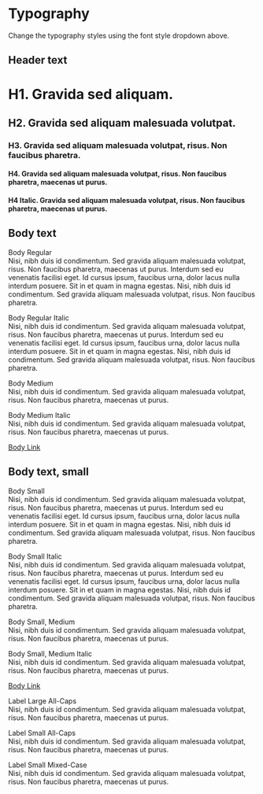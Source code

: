 
<Meta title="Styles/Typography" />

# Typography

Change the typography styles using the font style dropdown above.

## Header text

<Canvas>
  <Story name="Headers">
    <div className="t-rte">
      <h1>H1. Gravida sed aliquam.</h1>
      <h2>H2. Gravida sed aliquam malesuada volutpat.</h2>
      <h3>
        H3. Gravida sed aliquam malesuada volutpat, risus. Non faucibus
        pharetra.
      </h3>
      <h4>
        H4. Gravida sed aliquam malesuada volutpat, risus. Non faucibus
        pharetra, maecenas ut purus.
      </h4>
      <h4 style={{ fontStyle: "italic" }}>
        H4 Italic. Gravida sed aliquam malesuada volutpat, risus. Non faucibus
        pharetra, maecenas ut purus.
      </h4>
    </div>
  </Story>
</Canvas>

## Body text

<Canvas>
  <Story name="Body">
    <div className="t-rte">
      <p>
        Body Regular <br />
        Nisi, nibh duis id condimentum. Sed gravida aliquam malesuada volutpat, risus.
        Non faucibus pharetra, maecenas ut purus. Interdum sed eu venenatis facilisi
        eget. Id cursus ipsum, faucibus urna, dolor lacus nulla interdum posuere.
        Sit in et quam in magna egestas. Nisi, nibh duis id condimentum. Sed gravida
        aliquam malesuada volutpat, risus. Non faucibus pharetra.
      </p>
      <p style={{ fontStyle: "italic" }}>
        Body Regular Italic
        <br />
        Nisi, nibh duis id condimentum. Sed gravida aliquam malesuada volutpat,
        risus. Non faucibus pharetra, maecenas ut purus. Interdum sed eu
        venenatis facilisi eget. Id cursus ipsum, faucibus urna, dolor lacus
        nulla interdum posuere. Sit in et quam in magna egestas. Nisi, nibh duis
        id condimentum. Sed gravida aliquam malesuada volutpat, risus. Non
        faucibus pharetra.
      </p>
      <p style={{ fontWeight: "var(--font-weight-medium)" }}>
        Body Medium <br />
        Nisi, nibh duis id condimentum. Sed gravida aliquam malesuada volutpat, risus.
        Non faucibus pharetra, maecenas ut purus.
      </p>
      <p
        style={{
          fontStyle: "italic",
          fontWeight: "var(--font-weight-medium)",
        }}
      >
        Body Medium Italic <br />
        Nisi, nibh duis id condimentum. Sed gravida aliquam malesuada volutpat, risus.
        Non faucibus pharetra, maecenas ut purus.
      </p>
      <p>
        <a href="#">Body Link</a>
      </p>
    </div>
  </Story>
</Canvas>

## Body text, small

<Canvas>
  <Story name="Body Small">
    <div className="t-copy-sm t-rte">
      <p>
        Body Small <br />
        Nisi, nibh duis id condimentum. Sed gravida aliquam malesuada volutpat, risus.
        Non faucibus pharetra, maecenas ut purus. Interdum sed eu venenatis facilisi
        eget. Id cursus ipsum, faucibus urna, dolor lacus nulla interdum posuere.
        Sit in et quam in magna egestas. Nisi, nibh duis id condimentum. Sed gravida
        aliquam malesuada volutpat, risus. Non faucibus pharetra.
      </p>
      <p style={{ fontStyle: "italic" }}>
        Body Small Italic
        <br />
        Nisi, nibh duis id condimentum. Sed gravida aliquam malesuada volutpat,
        risus. Non faucibus pharetra, maecenas ut purus. Interdum sed eu
        venenatis facilisi eget. Id cursus ipsum, faucibus urna, dolor lacus
        nulla interdum posuere. Sit in et quam in magna egestas. Nisi, nibh duis
        id condimentum. Sed gravida aliquam malesuada volutpat, risus. Non
        faucibus pharetra.
      </p>
      <p style={{ fontWeight: "var(--font-weight-medium)" }}>
        Body Small, Medium <br />
        Nisi, nibh duis id condimentum. Sed gravida aliquam malesuada volutpat, risus.
        Non faucibus pharetra, maecenas ut purus.
      </p>
      <p
        style={{
          fontStyle: "italic",
          fontWeight: "var(--font-weight-medium)",
        }}
      >
        Body Small, Medium Italic <br />
        Nisi, nibh duis id condimentum. Sed gravida aliquam malesuada volutpat, risus.
        Non faucibus pharetra, maecenas ut purus.
      </p>
      <p>
        <a href="#">Body Link</a>
      </p>
    </div>
  </Story>
</Canvas>

<Canvas>
  <Story name="Labels">
    <div className="t-rte">
      <p className="t-label-lg">
        Label Large All-Caps
        <br />
        Nisi, nibh duis id condimentum. Sed gravida aliquam malesuada volutpat,
        risus. Non faucibus pharetra, maecenas ut purus.
      </p>
      <p className="t-label-sm">
        Label Small All-Caps
        <br />
        Nisi, nibh duis id condimentum. Sed gravida aliquam malesuada volutpat,
        risus. Non faucibus pharetra, maecenas ut purus.
      </p>
      <p className="t-label-mix">
        Label Small Mixed-Case
        <br />
        Nisi, nibh duis id condimentum. Sed gravida aliquam malesuada volutpat,
        risus. Non faucibus pharetra, maecenas ut purus.
      </p>
    </div>
  </Story>
</Canvas>
